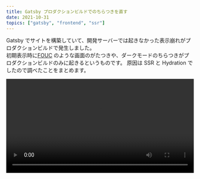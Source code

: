 ```yaml
---
title: Gatsby プロダクションビルドでのちらつきを直す
date: 2021-10-31
topics: ["gatsby", "frontend", "ssr"]
---
```



Gatsby でサイトを構築していて、開発サーバーでは起きなかった表示崩れがプロダクションビルドで発生しました。  
初期表示時に[FOUC](https://en.wikipedia.org/wiki/Flash_of_unstyled_content) のような画面のがたつきや、ダークモードのちらつきがプロダクションビルドのみに起きるというものです。
原因は SSR と Hydration でしたので調べたことをまとめます。

<video width="100%" controls src={flashing} />

# 再現

[example](https://github.com/devongovett/rsp-gatsby)を clone して yarn build && yarn serve

# 環境

```zsh
npx gatsby info

  System:
    OS: Linux 5.4 Debian GNU/Linux 10 (buster) 10 (buster)
    CPU: (8) arm64 unknown
    Shell: 5.7.1 - /usr/bin/zsh
  Binaries:
    Node: 16.10.0 - ~/.anyenv/envs/nodenv/versions/16.10.0/bin/node
    Yarn: 1.22.11 - ~/.anyenv/envs/nodenv/versions/16.10.0/bin/yarn
    npm: 7.24.1 - ~/.anyenv/envs/nodenv/versions/16.10.0/bin/npm
  Browsers:
    Firefox: 78.15.0esr
  npmPackages:
    gatsby: ^4.0.2 => 4.0.2
    gatsby-plugin-image: ^2.0.0 => 2.0.0
    gatsby-plugin-layout: ^3.0.0 => 3.0.0
    gatsby-plugin-mdx: ^3.0.0 => 3.0.0
    gatsby-plugin-sharp: ^4.0.1 => 4.0.1
    gatsby-remark-copy-linked-files: ^5.0.0 => 5.0.0
    gatsby-remark-images: ^6.0.0 => 6.0.0
    gatsby-source-filesystem: ^4.0.0 => 4.0.0
    gatsby-transformer-yaml: ^4.0.0 => 4.0.0
```

# 本題

gatsby のビルドプロセスはの違いは[ドキュメント](https://www.gatsbyjs.com/docs/conceptual/overview-of-the-gatsby-build-process/#understanding-gatsby-develop-runtime) の通りです。
ざっくり言うと `gatsby build` では全てのページの HTML をビルド時 SSR(SSG) し、[Hydration](https://www.gatsbyjs.com/docs/conceptual/react-hydration/) を通してクライアントサイドに React アプリを引き継ぎますが、
`gatsby develop` では SSR しませんので全てのレンダリングがクライアントサイドで行われます。
これは SSR 全般に言えることだと思いますが、レンダリングを行うのはサーバーサイド(この場合 Node.js 環境)なのでレンダリング時にクライアントの情報は分かりません。(window オブジェクトや CSS MediaQuery 等。["シュレディンガーのユーザー"](https://www.joshwcomeau.com/react/the-perils-of-rehydration/#schrodingers-user) )

`window` や デバイス情報に依存したコードが含まれている場合、SSR された HTML は完全ではないので `two-pass` レンダーによって完了します。

> Gatsby does a two-pass render for HTML. It loops through your pages first rendering only the body and then takes the result body HTML string and passes it as the body prop to your html.js to complete the render.
> source: [#onRenderBody](https://www.gatsbyjs.com/docs/reference/config-files/gatsby-ssr/#onRenderBody)

これがちらつきの原因となり得ます。
開発サーバーでは全てのレンダリングをクライアントサイドで行うので問題は起きなかったという訳です。

今回僕は Adobe のデザインシステムである Spectrum の `React Spectrum` を使用していて、
Theming とかは全てお任せしていたわけですが、Spectrum のカラーテーマは [`preferes-color-scheme` メディアクエリに従います。](https://react-spectrum.adobe.com/react-spectrum/theming.html#color-schemes)
当然 SSR 時は検出できませんので、[設定は遅延されます。](https://react-spectrum.adobe.com/react-spectrum/ssr.html#ssr-provider)
結果、ダークモードが設定された OS でリクエストした場合、SSR で生成された明るいテーマの HTM が表示されたあとに、dark テーマで再レンダーされる最悪の表示になっていました。

# 解決策

React Spectrum は`color-scheme`以外にもロケールによってフォントファミリーだったり、`any-pointer` でアクセシビリティ対応とかしてくれてるっぽいのでその辺のデフォルト値を設定することでとりあえず解決しました。
(基本的に PC からのアクセスを想定しているので、デフォルト値を PC 用に設定した)
カラーモードは諦めました。

```jsx
<Provider
  theme={darkTheme}
  colorScheme="dark"
  scale="medium"
  locale="ja-JP"
  breakpoints={{ S: 0, M: 768, L: 1024 }}
/>
```

他には[こちら](https://www.joshwcomeau.com/react/the-perils-of-rehydration/#the-solution) の通り DOM にマウントされる前は何も render しない(SSR 時には何もレンダリングしない)というワークアラウンドもあるようですが、
初期表示を高速にできるメリットは失われますね。SEO は詳しく無いので SEO への影響は分かりません。

`prefers-color-scheme`クエリで OS のカラーモード設定に従うのは良いプラクティスだと思うのですが、SSR とはトレードオフということですかね。
(レスポンシブのちらつき等も)

develop モードでも SSR するようなフラグが追加されている？みたいです。
[#28138](https://github.com/gatsbyjs/gatsby/discussions/28138)
